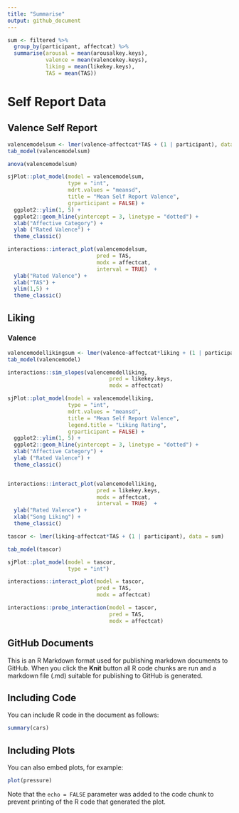 ```yaml
---
title: "Summarise"
output: github_document
---
```


```r
sum <- filtered %>% 
  group_by(participant, affectcat) %>%
  summarise(arousal = mean(arousalkey.keys),
            valence = mean(valencekey.keys),
            liking = mean(likekey.keys),
            TAS = mean(TAS))
```
# Self Report Data 
## Valence Self Report 
```r
valencemodelsum <- lmer(valence~affectcat*TAS + (1 | participant), data = sum) 
tab_model(valencemodelsum)

anova(valencemodelsum)

sjPlot::plot_model(model = valencemodelsum,
                   type = "int",
                   mdrt.values = "meansd",
                   title = "Mean Self Report Valence",
                   grparticipant = FALSE) + 
  ggplot2::ylim(1, 5) + 
  ggplot2::geom_hline(yintercept = 3, linetype = "dotted") + 
  xlab("Affective Category") +
  ylab ("Rated Valence") + 
  theme_classic()

interactions::interact_plot(valencemodelsum,
                            pred = TAS,
                            modx = affectcat, 
                            interval = TRUE)  + 
  ylab("Rated Valence") + 
  xlab("TAS") + 
  ylim(1,5) +
  theme_classic()
```
## Liking
### Valence
```r
valencemodellikingsum <- lmer(valence~affectcat*liking + (1 | participant), data = sum) 
tab_model(valencemodel)

interactions::sim_slopes(valencemodelliking,
                                pred = likekey.keys,
                                modx = affectcat)

sjPlot::plot_model(model = valencemodelliking,
                   type = "int",
                   mdrt.values = "meansd",
                   title = "Mean Self Report Valence",
                   legend.title = "Liking Rating",
                   grparticipant = FALSE) + 
  ggplot2::ylim(1, 5) + 
  ggplot2::geom_hline(yintercept = 3, linetype = "dotted") + 
  xlab("Affective Category") +
  ylab ("Rated Valence") + 
  theme_classic()


interactions::interact_plot(valencemodelliking,
                            pred = likekey.keys,
                            modx = affectcat,
                            interval = TRUE)  + 
  ylab("Rated Valence") + 
  xlab("Song Liking") + 
  theme_classic()
```



```r
tascor <- lmer(liking~affectcat*TAS + (1 | participant), data = sum)

tab_model(tascor)

sjPlot::plot_model(model = tascor,
                   type = "int")

interactions::interact_plot(model = tascor,
                            pred = TAS,
                            modx = affectcat)

interactions::probe_interaction(model = tascor,
                                pred = TAS,
                                modx = affectcat)

```


## GitHub Documents

This is an R Markdown format used for publishing markdown documents to GitHub. When you click the **Knit** button all R code chunks are run and a markdown file (.md) suitable for publishing to GitHub is generated.

## Including Code

You can include R code in the document as follows:

```r
summary(cars)
```

## Including Plots

You can also embed plots, for example:

```r
plot(pressure)
```

Note that the `echo = FALSE` parameter was added to the code chunk to prevent printing of the R code that generated the plot.
